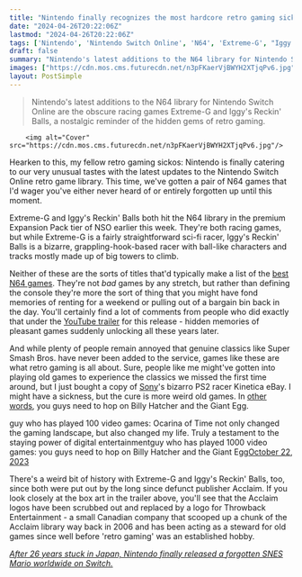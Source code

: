 ```yaml
---
title: "Nintendo finally recognizes the most hardcore retro gaming sickos with Switch's latest N64 games, which you've probably never heard of"
date: "2024-04-26T20:22:06Z"
lastmod: "2024-04-26T20:22:06Z"
tags: ['Nintendo', 'Nintendo Switch Online', 'N64', 'Extreme-G', "Iggy's Reckin' Balls", 'Retro Gaming', 'Acclaim', 'Throwback Entertainment']
draft: false
summary: "Nintendo's latest additions to the N64 library for Nintendo Switch Online are the obscure racing games Extreme-G and Iggy's Reckin' Balls, a nostalgic reminder of the hidden gems of retro gaming."
images: ["https://cdn.mos.cms.futurecdn.net/n3pFKaerVjBWYH2XTjqPv6.jpg"]
layout: PostSimple
---
```

> Nintendo's latest additions to the N64 library for Nintendo Switch Online are the obscure racing games Extreme-G and Iggy's Reckin' Balls, a nostalgic reminder of the hidden gems of retro gaming.


        <img alt="Cover" src="https://cdn.mos.cms.futurecdn.net/n3pFKaerVjBWYH2XTjqPv6.jpg"/>
        
Hearken to this, my fellow retro gaming sickos: Nintendo is finally catering to our very unusual tastes with the latest updates to the Nintendo Switch Online retro game library. This time, we've gotten a pair of N64 games that I'd wager you've either never heard of or entirely forgotten up until this moment.

Extreme-G and Iggy's Reckin' Balls both hit the N64 library in the premium Expansion Pack tier of NSO earlier this week. They're both racing games, but while Extreme-G is a fairly straightforward sci-fi racer, Iggy's Reckin' Balls is a bizarre, grappling-hook-based racer with ball-like characters and tracks mostly made up of big towers to climb.

Neither of these are the sorts of titles that'd typically make a list of the [best N64 games](https://www.gamesradar.com/best-n64-games-all-time/). They're not *bad* games by any stretch, but rather than defining the console they're more the sort of thing that you might have fond memories of renting for a weekend or pulling out of a bargain bin back in the day. You'll certainly find a lot of comments from people who did exactly that under the [YouTube trailer](https://www.youtube.com/watch?v=7J_b_FrhLHY) for this release - hidden memories of pleasant games suddenly unlocking all these years later.

And while plenty of people remain annoyed that genuine classics like Super Smash Bros. have never been added to the service, games like these are what retro gaming is all about. Sure, people like me might've gotten into playing old games to experience the classics we missed the first time around, but I just bought a copy of [Sony](https://www.gamesradar.com/tag/sony/)'s bizarro PS2 racer Kinetica eBay. I might have a sickness, but the cure is more weird old games. In [other words](https://twitter.com/SantanaelChan/status/1716165793413578877), you guys need to hop on Billy Hatcher and the Giant Egg. 

guy who has played 100 video games: Ocarina of Time not only changed the gaming landscape, but also changed my life. Truly a testament to the staying power of digital entertainmentguy who has played 1000 video games: you guys need to hop on Billy Hatcher and the Giant Egg[October 22, 2023](https://twitter.com/SantanaelChan/status/1716165793413578877)

There's a weird bit of history with Extreme-G and Iggy's Reckin' Balls, too, since both were put out by the long since defunct publisher Acclaim. If you look closely at the box art in the trailer above, you'll see that the Acclaim logos have been scrubbed out and replaced by a logo for Throwback Entertainment - a small Canadian company that scooped up a chunk of the Acclaim library way back in 2006 and has been acting as a steward for old games since well before 'retro gaming' was an established hobby.

[<em>After 26 years stuck in Japan, Nintendo finally released a forgotten SNES Mario worldwide on Switch.</em>](https://www.gamesradar.com/after-26-years-stuck-in-japan-nintendo-finally-releases-forgotten-snes-mario-worldwide-on-switch/)
        
